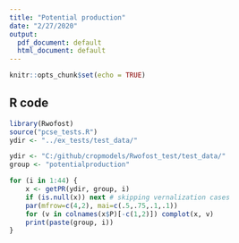 ```yaml
---
title: "Potential production"
date: "2/27/2020"
output:
  pdf_document: default
  html_document: default
---
```


```r
knitr::opts_chunk$set(echo = TRUE)
```

## R code

```r

library(Rwofost)
source("pcse_tests.R")
ydir <- "../ex_tests/test_data/"

ydir <- "C:/github/cropmodels/Rwofost_test/test_data/"
group <- "potentialproduction"

for (i in 1:44) {
    x <- getPR(ydir, group, i)
    if (is.null(x)) next # skipping vernalization cases
    par(mfrow=c(4,2), mai=c(.5,.75,.1,.1))
    for (v in colnames(x$P)[-c(1,2)]) complot(x, v)  
    print(paste(group, i))
}
```

